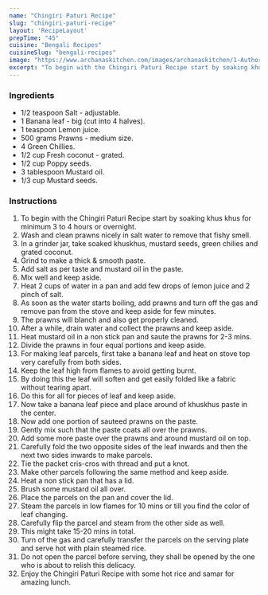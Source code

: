 ---
name: "Chingiri Paturi Recipe"
slug: "chingiri-paturi-recipe"
layout: 'RecipeLayout'
prepTime: "45"
cuisine: "Bengali Recipes"
cuisineSlug: "bengali-recipes"
image: "https://www.archanaskitchen.com/images/archanaskitchen/1-Author/Shaheen_Ali/CHINGIRI_PATURI__PRAWN_PATURI.jpg"
excerpt: "To begin with the Chingiri Paturi Recipe start by soaking khus khus for minimum 3 to 4 hours or overnight"
---

### Ingredients

- 1/2 teaspoon Salt - adjustable.
- 1 Banana leaf - big (cut into 4 halves).
- 1 teaspoon Lemon juice.
- 500 grams Prawns - medium size.
- 4 Green Chillies.
- 1/2 cup Fresh coconut - grated.
- 1/2 cup Poppy seeds.
- 3 tablespoon Mustard oil.
- 1/3 cup Mustard seeds.

### Instructions

1. To begin with the Chingiri Paturi Recipe start by soaking khus khus for minimum 3 to 4 hours or overnight.
1. Wash and clean prawns nicely in salt water to remove that fishy smell.
1. In a grinder jar, take soaked khuskhus, mustard seeds, green chilies and grated coconut.
1. Grind to make a thick & smooth paste.
1. Add salt as per taste and mustard oil in the paste.
1. Mix well and keep aside.
1. Heat 2 cups of water in a pan and add few drops of lemon juice and 2 pinch of salt.
1. As soon as the water starts boiling, add prawns and turn off the gas and remove pan from the stove and keep aside for few minutes.
1. The prawns will blanch and also get properly cleaned.
1. After a while, drain water and collect the prawns and keep aside.
1. Heat mustard oil in a non stick pan and saute the prawns for 2-3 mins.
1. Divide the prawns in four equal portions and keep aside.
1. For making leaf parcels, first take a banana leaf and heat on stove top very carefully from both sides.
1. Keep the leaf high from flames to avoid getting burnt.
1. By doing this the leaf will soften and get easily folded like a fabric without tearing apart.
1. Do this for all for pieces of leaf and keep aside.
1. Now take a banana leaf piece and place around of khuskhus paste in the center.
1. Now add one portion of sauteed prawns on the paste.
1. Gently mix such that the paste coats all over the prawns.
1. Add some more paste over the prawns and around mustard oil on top.
1. Carefully fold the two opposite sides of the leaf inwards and then the next two sides inwards to make parcels.
1. Tie the packet cris-cros with thread and put a knot.
1. Make other parcels following the same method and keep aside.
1. Heat a non stick pan that has a lid.
1. Brush some mustard oil all over.
1. Place the parcels on the pan and cover the lid.
1. Steam the parcels in low flames for 10 mins or till you find the color of leaf changing.
1. Carefully flip the parcel and steam from the other side as well.
1. This might take 15-20 mins in total.
1. Turn of the gas and carefully transfer the parcels on the serving plate and serve hot with plain steamed rice.
1. Do not open the parcel before serving, they shall be opened by the one who is about to relish this delicacy.
1. Enjoy the Chingiri Paturi Recipe with some hot rice and samar for amazing lunch.
